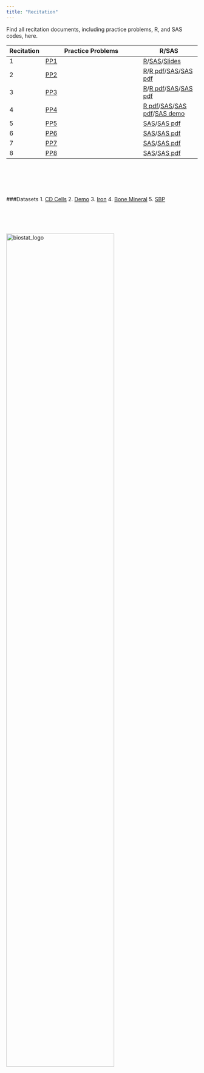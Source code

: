 ```yaml
---
title: "Recitation"
---
```


Find all recitation documents, including practice problems, R, and SAS codes, here.

Recitation | Practice Problems | R/SAS |
--------|----------------------|-------------|
1       |[PP1](/Attachments/Recitation/Recitation 1/Recitation_1_practice_problems.pdf)|[R](/Attachments/Recitation/Recitation 1/P8130_Rec_01.pdf)/[SAS](/Attachments/Recitation/Recitation 1/P8130Recitation1.sas)/[Slides](/Attachments/Recitation/Recitation 1/P8130_Rec_01_SAS.pdf)|
2       |[PP2](/Attachments/Recitation/Recitation 2/Recitation_2_practice_problems.pdf)|[R](/Attachments/Recitation/Recitation 2/P8130 Rec 02.R)/[R pdf](/Attachments/Recitation/Recitation 2/P8130_Rec_02.pdf)/[SAS](/Attachments/Recitation/Recitation 2/Rec_02.sas)/[SAS pdf](/Attachments/Recitation/Recitation 2/Rec_02_SAS.pdf)|
3       |[PP3](/Attachments/Recitation/Recitation 3/Recitation_3_practice_problems.pdf)|[R](/Attachments/Recitation/Recitation 3/P8130 Rec 03.R)/[R pdf](/Attachments/Recitation/Recitation 3/P8130_Rec_03.pdf)/[SAS](/Attachments/Recitation/Recitation 3/Rec_03.sas)/[SAS pdf](/Attachments/Recitation/Recitation 3/Rec_03_SAS.pdf)|
4       |[PP4](/Attachments/Recitation/Recitation 4/Recitation_4_practice_problems.pdf)|[R pdf](/Attachments/Recitation/Recitation 4/P8130 Rec 04.R)/[SAS](/Attachments/Recitation/Recitation 4/Rec_04_SAS.sas)/[SAS pdf](/Attachments/Recitation/Recitation 4/Rec_04_SAS.pdf)/[SAS demo](/Attachments/Recitation/Recitation 4/demo.sas7bdat)|
5       |[PP5](/Attachments/Recitation/Recitation 5/Recitation_5_practice_problems.pdf)|[SAS](/Attachments/Recitation/Recitation 5/Rec_05_SAS.sas)/[SAS pdf](/Attachments/Recitation/Recitation 5/Rec_05_SAS.pdf)|
6       |[PP6](/Attachments/Recitation/Recitation 6/Recitation_6_practice_problems.pdf)|[SAS](/Attachments/Recitation/Recitation 6/Rec_06_SAS.sas)/[SAS pdf](/Attachments/Recitation/Recitation 6/Rec_06_SAS.pdf)|
7       |[PP7](/Attachments/Recitation/Recitation 7/Recitation_7_practice_problems.pdf)|[SAS](/Attachments/Recitation/Recitation 7/Rec_07_SAS.sas)/[SAS pdf](/Attachments/Recitation/Recitation 7/Rec_07_SAS.pdf)|
8       |[PP8](/Attachments/Recitation/Recitation 8/Recitation_8_practice_problems.pdf)|[SAS](/Attachments/Recitation/Recitation 8/Rec_08_SAS.sas)/[SAS pdf](/Attachments/Recitation/Recitation 8/Rec_08_SAS.pdf)|
<!--
9       |[PP9]()|[R]()/[SAS]()|
10      |[PP10]()|[R]()/[SAS]()|
11      |[PP11]()|[R]()/[SAS]()|
12      |[PP12]()|[R]()/[SAS]()|
13      |[PP13]()|[R]()/[SAS]()|
-->

</br></br></br></br>

###Datasets
1. [CD Cells](/Attachments/Datasets/CD_counts.csv)
2. [Demo](/Attachments/Datasets/demo.sas7bdat)
3. [Iron](/Attachments/Datasets/iron.dat)
4. [Bone Mineral](/Attachments/Datasets/Bonemineral.xls)
5. [SBP](/Attachments/Datasets/sbp.txt)



</br></br></br>
<br><img src="Attachments/biostat_logo.png" alt="biostat_logo" style="width:75%; border:0px solid"><br>

